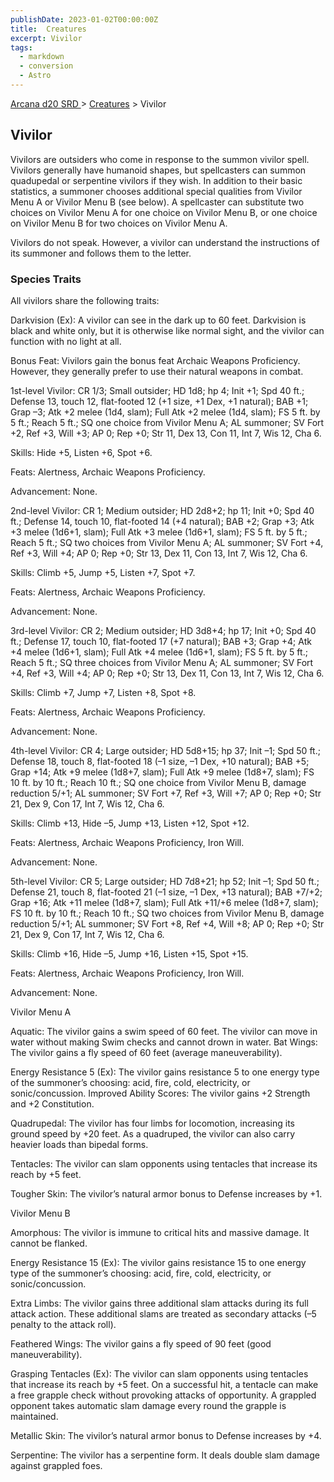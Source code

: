 ```yaml
---
publishDate: 2023-01-02T00:00:00Z
title:  Creatures
excerpt: Vivilor
tags:
  - markdown
  - conversion
  - Astro
---
```


[ Arcana d20 SRD ](/#arcanaD20) > [ Creatures](arcana-d20-srd-creatures-index) > Vivilor

##  Vivilor

Vivilors are outsiders who come in response to the summon vivilor spell.
Vivilors generally have humanoid shapes, but spellcasters can summon
quadupedal or serpentine vivilors if they wish. In addition to their basic
statistics, a summoner chooses additional special qualities from Vivilor Menu
A or Vivilor Menu B (see below). A spellcaster can substitute two choices on
Vivilor Menu A for one choice on Vivilor Menu B, or one choice on Vivilor Menu
B for two choices on Vivilor Menu A.

Vivilors do not speak. However, a vivilor can understand the instructions of
its summoner and follows them to the letter.

###  Species Traits

All vivilors share the following traits:

Darkvision (Ex): A vivilor can see in the dark up to 60 feet. Darkvision is
black and white only, but it is otherwise like normal sight, and the vivilor
can function with no light at all.

Bonus Feat: Vivilors gain the bonus feat Archaic Weapons Proficiency. However,
they generally prefer to use their natural weapons in combat.

1st-level Vivilor: CR 1/3; Small outsider; HD 1d8; hp 4; Init +1; Spd 40 ft.;
Defense 13, touch 12, flat-footed 12 (+1 size, +1 Dex, +1 natural); BAB +1;
Grap –3; Atk +2 melee (1d4, slam); Full Atk +2 melee (1d4, slam); FS 5 ft. by
5 ft.; Reach 5 ft.; SQ one choice from Vivilor Menu A; AL summoner; SV Fort
+2, Ref +3, Will +3; AP 0; Rep +0; Str 11, Dex 13, Con 11, Int 7, Wis 12, Cha
6.

Skills: Hide +5, Listen +6, Spot +6.

Feats: Alertness, Archaic Weapons Proficiency.

Advancement: None.

2nd-level Vivilor: CR 1; Medium outsider; HD 2d8+2; hp 11; Init +0; Spd 40
ft.; Defense 14, touch 10, flat-footed 14 (+4 natural); BAB +2; Grap +3; Atk
+3 melee (1d6+1, slam); Full Atk +3 melee (1d6+1, slam); FS 5 ft. by 5 ft.;
Reach 5 ft.; SQ two choices from Vivilor Menu A; AL summoner; SV Fort +4, Ref
+3, Will +4; AP 0; Rep +0; Str 13, Dex 11, Con 13, Int 7, Wis 12, Cha 6.

Skills: Climb +5, Jump +5, Listen +7, Spot +7.

Feats: Alertness, Archaic Weapons Proficiency.

Advancement: None.

3rd-level Vivilor: CR 2; Medium outsider; HD 3d8+4; hp 17; Init +0; Spd 40
ft.; Defense 17, touch 10, flat-footed 17 (+7 natural); BAB +3; Grap +4; Atk
+4 melee (1d6+1, slam); Full Atk +4 melee (1d6+1, slam); FS 5 ft. by 5 ft.;
Reach 5 ft.; SQ three choices from Vivilor Menu A; AL summoner; SV Fort +4,
Ref +3, Will +4; AP 0; Rep +0; Str 13, Dex 11, Con 13, Int 7, Wis 12, Cha 6.

Skills: Climb +7, Jump +7, Listen +8, Spot +8.

Feats: Alertness, Archaic Weapons Proficiency.

Advancement: None.

4th-level Vivilor: CR 4; Large outsider; HD 5d8+15; hp 37; Init –1; Spd 50
ft.; Defense 18, touch 8, flat-footed 18 (–1 size, –1 Dex, +10 natural); BAB
+5; Grap +14; Atk +9 melee (1d8+7, slam); Full Atk +9 melee (1d8+7, slam); FS
10 ft. by 10 ft.; Reach 10 ft.; SQ one choice from Vivilor Menu B, damage
reduction 5/+1; AL summoner; SV Fort +7, Ref +3, Will +7; AP 0; Rep +0; Str
21, Dex 9, Con 17, Int 7, Wis 12, Cha 6.

Skills: Climb +13, Hide –5, Jump +13, Listen +12, Spot +12.

Feats: Alertness, Archaic Weapons Proficiency, Iron Will.

Advancement: None.

5th-level Vivilor: CR 5; Large outsider; HD 7d8+21; hp 52; Init –1; Spd 50
ft.; Defense 21, touch 8, flat-footed 21 (–1 size, –1 Dex, +13 natural); BAB
+7/+2; Grap +16; Atk +11 melee (1d8+7, slam); Full Atk +11/+6 melee (1d8+7,
slam); FS 10 ft. by 10 ft.; Reach 10 ft.; SQ two choices from Vivilor Menu B,
damage reduction 5/+1; AL summoner; SV Fort +8, Ref +4, Will +8; AP 0; Rep +0;
Str 21, Dex 9, Con 17, Int 7, Wis 12, Cha 6.

Skills: Climb +16, Hide –5, Jump +16, Listen +15, Spot +15.

Feats: Alertness, Archaic Weapons Proficiency, Iron Will.

Advancement: None.

Vivilor Menu A

Aquatic: The vivilor gains a swim speed of 60 feet. The vivilor can move in
water without making Swim checks and cannot drown in water. Bat Wings: The
vivilor gains a fly speed of 60 feet (average maneuverability).

Energy Resistance 5 (Ex): The vivilor gains resistance 5 to one energy type of
the summoner’s choosing: acid, fire, cold, electricity, or sonic/concussion.
Improved Ability Scores: The vivilor gains +2 Strength and +2 Constitution.

Quadrupedal: The vivilor has four limbs for locomotion, increasing its ground
speed by +20 feet. As a quadruped, the vivilor can also carry heavier loads
than bipedal forms.

Tentacles: The vivilor can slam opponents using tentacles that increase its
reach by +5 feet.

Tougher Skin: The vivilor’s natural armor bonus to Defense increases by +1.

Vivilor Menu B

Amorphous: The vivilor is immune to critical hits and massive damage. It
cannot be flanked.

Energy Resistance 15 (Ex): The vivilor gains resistance 15 to one energy type
of the summoner’s choosing: acid, fire, cold, electricity, or
sonic/concussion.

Extra Limbs: The vivilor gains three additional slam attacks during its full
attack action. These additional slams are treated as secondary attacks (–5
penalty to the attack roll).

Feathered Wings: The vivilor gains a fly speed of 90 feet (good
maneuverability).

Grasping Tentacles (Ex): The vivilor can slam opponents using tentacles that
increase its reach by +5 feet. On a successful hit, a tentacle can make a free
grapple check without provoking attacks of opportunity. A grappled opponent
takes automatic slam damage every round the grapple is maintained.

Metallic Skin: The vivilor’s natural armor bonus to Defense increases by +4.

Serpentine: The vivilor has a serpentine form. It deals double slam damage
against grappled foes.

